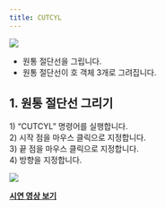 ```yaml
---
title: CUTCYL
---
```


[image1]: ../../../../../assets/images/commands/cutcyl/image1.png
[image2]: ../../../../../assets/images/commands/cutcyl/image2.png

![][image1]

* 원통 절단선을 그립니다.  
* 원통 절단선이 호 객체 3개로 그려집니다.

## **1\. 원통 절단선 그리기**

1\) “CUTCYL” 명령어를 실행합니다.  
2\) 시작 점을 마우스 클릭으로 지정합니다.  
3\) 끝 점을 마우스 클릭으로 지정합니다.  
4\) 방향을 지정합니다.  

![][image2]  

[**<Icon name="youtube" class="emoji"/> 시연 영상 보기**](https://youtu.be/PDSGVTECyKQ)